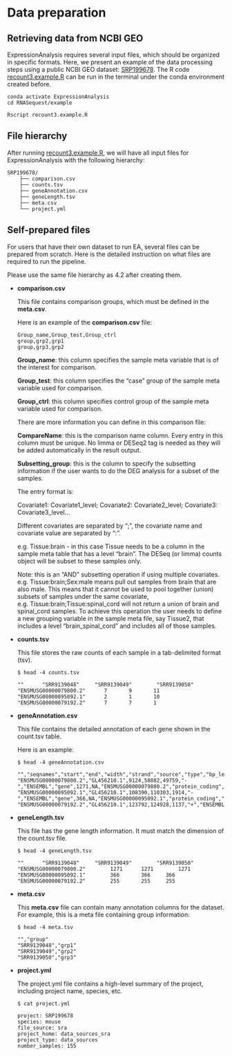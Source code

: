 # Data preparation

## Retrieving data from NCBI GEO

ExpressionAnalysis requires several input files, which should be organized in specific formats. Here, we present an example of the data processing steps using a public NCBI GEO dataset: [SRP199678](https://www.ncbi.nlm.nih.gov/geo/query/acc.cgi?acc=GSE131869){target="_blank"}. The R code [recount3.example.R](https://github.com/interactivereport/RNASequest/blob/main/example/recount3.example.R){target="_blank"} can be run in the terminal under the conda environment created before.

```
conda activate ExpressionAnalysis
cd RNASequest/example

Rscript recount3.example.R
```

## File hierarchy

After running [recount3.example.R](https://github.com/interactivereport/RNASequest/blob/main/example/recount3.example.R){target="_blank"}, we will have all input files for ExpressionAnalysis with the following hierarchy:

```
SRP199678/
    ├── comparison.csv
    ├── counts.tsv
    ├── geneAnnotation.csv
    ├── geneLength.tsv
    ├── meta.csv
    └── project.yml
```

## Self-prepared files

For users that have their own dataset to run EA, several files can be prepared from scratch. Here is the detailed instruction on what files are required to run the pipeline.

Please use the same file hierarchy as 4.2 after creating them.

- **comparison.csv**
    
  This file contains comparison groups, which must be defined in the **meta.csv**.
    
  Here is an example of the **comparison.csv** file:
    
  ```
  Group_name,Group_test,Group_ctrl
  group,grp2,grp1
  group,grp3,grp2
  ```
  
  **Group_name**: this column specifies the sample meta variable that is of the interest for comparison.

  **Group_test**: this column specifies the "case" group of the sample meta variable used for comparison. 

  **Group_ctrl**: this column specifies control group of the sample meta variable used for comparison. 
  
  There are more information you can define in this comparison file:
  
  **CompareName**: this is the comparison name column. Every entry in this column must be unique. No limma or DESeq2 tag is needed as they will be added automatically in the result output.
  
  **Subsetting_group**: this is the column to specify the subsetting information if the user wants to do the DEG analysis for a subset of the samples.
  
  The entry format is:
  
  Covariate1: Covariate1_level; Covariate2: Covariate2_level; Covariate3: Covariate3_level…
  
  Different covariates are separated by “;”, the covariate name and covariate value are separated by “:”.
  
  e.g. Tissue:brain  -  in this case Tissue needs to be a column in the sample meta table that has a level "brain". The DESeq (or limma) counts object will be subset to these samples only.
  
  Note: this is an "AND" subsetting operation if using multiple covariates. e.g. Tissue:brain;Sex:male means pull out samples from brain that are also male. This means that it cannot be used to pool together (union) subsets of samples under the same covariate, e.g. Tissue:brain;Tissue:spinal_cord will not return a union of brain and spinal_cord samples. To achieve this operation the user needs to define a new grouping variable in the sample meta file, say Tissue2, that includes a level "brain_spinal_cord" and includes all of those samples.
  


- **counts.tsv**

  This file stores the raw counts of each sample in a tab-delimited format (tsv).

  ```
  $ head -4 counts.tsv

  ""      "SRR9139048"     "SRR9139049"        "SRR9139050"
  "ENSMUSG00000079800.2"      7       9       11
  "ENSMUSG00000095092.1"      2       1       10
  "ENSMUSG00000079192.2"      7       7       1
  ```

- **geneAnnotation.csv**

   This file contains the detailed annotation of each gene shown in the count.tsv table.
   
   Here is an example:

  ```
  $ head -4 geneAnnotation.csv
  
  "","seqnames","start","end","width","strand","source","type","bp_length","phase","UniqueID","gene_type","Gene.Name","level","mgi_id","havana_gene","tag","id"
"ENSMUSG00000079800.2","GL456210.1",9124,58882,49759,"-","ENSEMBL","gene",1271,NA,"ENSMUSG00000079800.2","protein_coding","AC125149.3","3",NA,NA,NA,1
"ENSMUSG00000095092.1","GL456210.1",108390,110303,1914,"-","ENSEMBL","gene",366,NA,"ENSMUSG00000095092.1","protein_coding","AC125149.5","3",NA,NA,NA,2
"ENSMUSG00000079192.2","GL456210.1",123792,124928,1137,"+","ENSEMBL","gene",255,NA,"ENSMUSG00000079192.2","protein_coding","AC125149.1","3",NA,NA,NA,3
   ```

- **geneLength.tsv**

  This file has the gene length information. It must match the dimension of the count.tsv file.

  ```
  $ head -4 geneLength.tsv
  
  ""      "SRR9139048"     "SRR9139049"        "SRR9139050"
  "ENSMUSG00000079800.2"        1271      1271        1271
  "ENSMUSG00000095092.1"        366       366     366
  "ENSMUSG00000079192.2"        255       255     255
  ```

- **meta.csv**

  This **meta.csv** file can contain many annotation columns for the dataset. For example, this is a meta file containing group information:
  
  ```
  $ head -4 meta.tsv
  
  "","group"
  "SRR9139048","grp1"
  "SRR9139049","grp2"
  "SRR9139050","grp3"
  ```

- **project.yml**

  The project.yml file contains a high-level summary of the project, including project name, species, etc.

  ```
  $ cat project.yml
  
  project: SRP199678
  species: mouse
  file_source: sra
  project_home: data_sources_sra
  project_type: data_sources
  number_samples: 155
  ```
